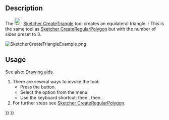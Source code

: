 <languages/>
<translate>

<!--T:8-->
{{Docnav
|[[Sketcher_CreateOblong|Rounded rectangle]]
|[[Sketcher_CreateSquare|Square]]
|[[Sketcher_Workbench|Sketcher]]
|IconL=Sketcher_CreateOblong.svg
|IconR=Sketcher_CreateSquare.svg
|IconC=Workbench_Sketcher.svg
}}

<!--T:1-->
{{GuiCommand
|Name=Sketcher CreateTriangle
|MenuLocation=Sketch → Sketcher geometries → Create equilateral triangle
|Workbenches=[[Sketcher_Workbench|Sketcher]]
|Shortcut={{KEY|G}} {{KEY|P}} {{KEY|3}}
|Version=0.15
|SeeAlso=[[Sketcher_CreateRegularPolygon|Sketcher CreateRegularPolygon]]
}}

==Description== <!--T:2-->

<!--T:3-->
The [[Image:Sketcher_CreateTriangle.svg|24px]] [[Sketcher_CreateTriangle|Sketcher CreateTriangle]] tool creates an equilateral triangle. {{Version|1.0}}: This is the same tool as [[Sketcher_CreateRegularPolygon|Sketcher CreateRegularPolygon]] but with the number of sides preset to 3.

</translate>
[[Image:SketcherCreateTriangleExample.png‎]]
<translate>

== Usage == <!--T:4-->

<!--T:13-->
See also: [[Sketcher_Workbench#Drawing_aids|Drawing aids]].

<!--T:5-->
# There are several ways to invoke the tool:
#* Press the {{Button|[[Image:Sketcher_CreateTriangle.svg|16px]] [[Sketcher_CreateTriangle|Triangle]]}} button.
#* Select the {{MenuCommand|Sketcher → Sketcher geometries → [[Image:Sketcher_CreateTriangle.svg|16px]] Create equilateral triangle}} option from the menu.
#* Use the keyboard shortcut: {{KEY|G}} then {{KEY|P}}, then {{KEY|3}}.
# For further steps see [[Sketcher_CreateRegularPolygon#Usage|Sketcher CreateRegularPolygon]].


<!--T:9-->
{{Docnav
|[[Sketcher_CreateOblong|Rounded rectangle]]
|[[Sketcher_CreateSquare|Square]]
|[[Sketcher_Workbench|Sketcher]]
|IconL=Sketcher_CreateOblong.svg
|IconR=Sketcher_CreateSquare.svg
|IconC=Workbench_Sketcher.svg
}}

</translate>
{{Sketcher_Tools_navi{{#translation:}}}}
{{Userdocnavi{{#translation:}}}}
